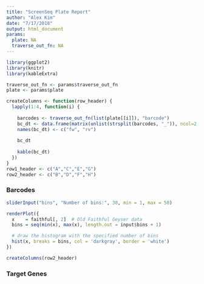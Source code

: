 ```yaml
---
title: "ScreenSeq Plate Report"
author: "Alex Kim"
date: "7/17/2018"
output: html_document
params:
  plate: NA
  traverse_out_fn: NA
---
```


```r
library(ggplot2)
library(knitr)
library(kableExtra)
```

```r
traverse_out_fn <- params$traverse_out_fn
plate <- params$plate

createColumns <- function(row_header) {
  lapply(1:4, function(i) {
    
    barcodes <- traverse_out_fn(list(plate[[i]]), "barcode")
    bc_dt <- data.frame(matrix(unlist(strsplit(barcodes, "_")), ncol=2, byrow=T),stringsAsFactors=FALSE)
    names(bc_dt) <- c("fw", "rv")
    
    bc_dt
    
    kable(bc_dt)
  })
}
row1_header <- c("A","C","E","G")
row2_header <- c("B","D","F","H")  
```

### Barcodes

```r
sliderInput("bins", "Number of bins:", 30, min = 1, max = 50)

renderPlot({
  x    = faithful[, 2]  # Old Faithful Geyser data
  bins = seq(min(x), max(x), length.out = input$bins + 1)

  # draw the histogram with the specified number of bins
  hist(x, breaks = bins, col = 'darkgray', border = 'white')
})
```

```r
createColumns(row2_header)
```   
    
### Target Genes

```r
```
